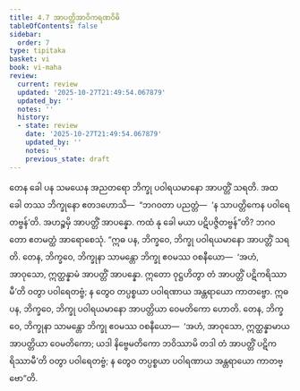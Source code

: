 ```yaml
---
title: 4.7 အာပတ္တိအာဝိကရဏဝိဓိ
tableOfContents: false
sidebar:
  order: 7
type: tipitaka
basket: vi
book: vi-maha
review:
  current: review
  updated: '2025-10-27T21:49:54.067879'
  updated_by: ''
  notes: ''
  history:
  - state: review
    date: '2025-10-27T21:49:54.067879'
    updated_by: ''
    notes: ''
    previous_state: draft
---
```



<ReviewStatus review={frontmatter.review} showDetails={true} />

<HypothesisAnnotation frontmatter={frontmatter} />

<DynamicBreadcrumb />

<Division number="220" book="vi-maha" e="ch" v="3" p="232">

<Paragraph number="990" book="vi-maha">
တေန ခေါ ပန သမယေန အညတရော ဘိက္ခု ပဝါရယမာနော အာပတ္တိံ သရတိ. အထ ခေါ တဿ ဘိက္ခုနော ဧတဒဟောသိ—  “ဘဂဝတာ ပညတ္တံ—  ‘န သာပတ္တိကေန ပဝါရေတဗ္ဗန်’တိ. အဟဉ္စမှိ အာပတ္တိံ အာပန္နော. ကထံ နု ခေါ မယာ ပဋိပဇ္ဇိတဗ္ဗန်”တိ? ဘဂဝတော ဧတမတ္ထံ အာရောစေသုံ.
</Paragraph>

<Paragraph number="991" book="vi-maha">
“ဣဓ ပန, ဘိက္ခဝေ, ဘိက္ခု ပဝါရယမာနော အာပတ္တိံ သရတိ. တေန, ဘိက္ခဝေ, ဘိက္ခုနာ သာမန္တော ဘိက္ခု ဧဝမဿ ဝစနီယော—  ‘အဟံ, အာဝုသော, ဣတ္ထန္နာမံ အာပတ္တိံ အာပန္နော. ဣတော ဝုဋ္ဌဟိတွာ တံ အာပတ္တိံ ပဋိကရိဿာမီ’တိ ဝတွာ ပဝါရေတဗ္ဗံ; န တွေဝ တပ္ပစ္စယာ ပဝါရဏာယ အန္တရာယော ကာတဗ္ဗော.
</Paragraph>

<Paragraph number="992" book="vi-maha">
ဣဓ ပန, ဘိက္ခဝေ, ဘိက္ခု ပဝါရယမာနော အာပတ္တိယာ ဝေမတိကော ဟောတိ. တေန, ဘိက္ခဝေ, ဘိက္ခုနာ သာမန္တော ဘိက္ခု ဧဝမဿ ဝစနီယော—  ‘အဟံ, အာဝုသော, ဣတ္ထန္နာမာယ အာပတ္တိယာ ဝေမတိကော; ယဒါ နိဗ္ဗေမတိကော ဘဝိဿာမိ တဒါ တံ အာပတ္တိံ ပဋိကရိဿာမီ’တိ ဝတွာ ပဝါရေတဗ္ဗံ; န တွေဝ တပ္ပစ္စယာ ပဝါရဏာယ အန္တရာယော ကာတဗ္ဗော”တိ.
</Paragraph>
</Division>
